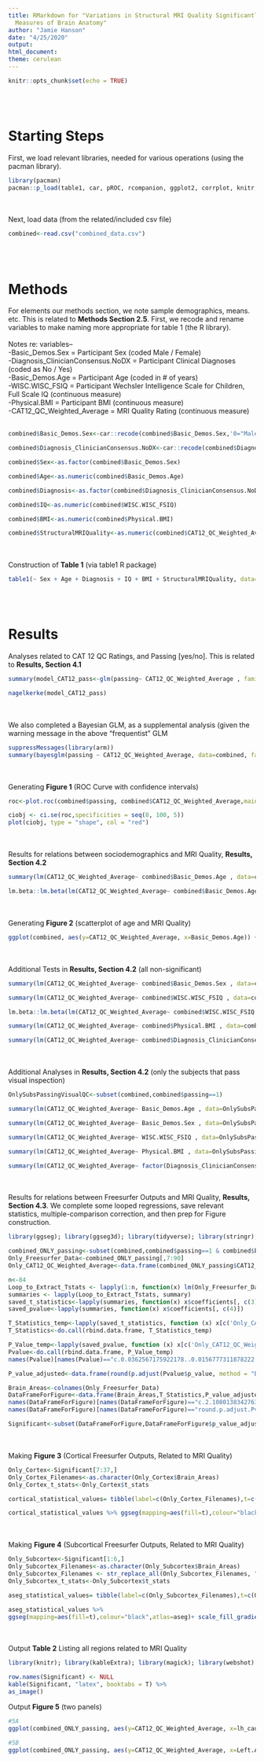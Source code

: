 ```yaml
---
title: RMarkdown for "Variations in Structural MRI Quality Significantly Impacts Commonly-Used
  Measures of Brain Anatomy"
author: "Jamie Hanson"
date: "4/25/2020"
output:
html_document:
theme: cerulean
---
```


```r

knitr::opts_chunk$set(echo = TRUE)

```

\
\

# Starting Steps \
First, we load relevant libraries, needed for various operations (using the pacman library).

```r

library(pacman)
pacman::p_load(table1, car, pROC, rcompanion, ggplot2, corrplot, knitr, kableExtra)

```

\
\
Next, load data (from the related/included csv file)

```r

combined<-read.csv("combined_data.csv")

```

\
\

# Methods \
For elements our methods section, we note sample demographics, means. etc. This is related to **Methods Section 2.5**. First, we recode and rename variables to make naming more appropriate for table 1 (the R library).\
\
Notes re: variables-- \
-Basic_Demos.Sex = Participant Sex (coded Male / Female) \
-Diagnosis_ClinicianConsensus.NoDX  = Participant Clinical Diagnoses (coded as No / Yes) \
-Basic_Demos.Age = Participant Age (coded in # of years) \
-WISC.WISC_FSIQ = Participant Wechsler Intelligence Scale for Children, Full Scale IQ  (continuous measure) \
-Physical.BMI = Participant BMI (continuous measure) \
-CAT12_QC_Weighted_Average = MRI Quality Rating (continuous measure) \
\

```r

combined$Basic_Demos.Sex<-car::recode(combined$Basic_Demos.Sex,'0="Male";1="Female"')

combined$Diagnosis_ClinicianConsensus.NoDX<-car::recode(combined$Diagnosis_ClinicianConsensus.NoDX,'1="No History";2="One or more Disorder"')

combined$Sex<-as.factor(combined$Basic_Demos.Sex)

combined$Age<-as.numeric(combined$Basic_Demos.Age)

combined$Diagnosis<-as.factor(combined$Diagnosis_ClinicianConsensus.NoDX)

combined$IQ<-as.numeric(combined$WISC.WISC_FSIQ)

combined$BMI<-as.numeric(combined$Physical.BMI)

combined$StructuralMRIQuality<-as.numeric(combined$CAT12_QC_Weighted_Average)

```

\
\
Construction of **Table 1** (via table1 R package)
```r

table1(~ Sex + Age + Diagnosis + IQ + BMI + StructuralMRIQuality, data=combined)

```

\
\

# Results \
Analyses related to CAT 12 QC Ratings, and Passing [yes/no]. This is related to **Results, Section 4.1**

```r

summary(model_CAT12_pass<-glm(passing~ CAT12_QC_Weighted_Average , family = "binomial", data=combined))

```
 
```r

nagelkerke(model_CAT12_pass)

```

\
\
We also completed a Bayesian GLM, as a supplemental analysis (given the warning message in the above "frequentist" GLM \

```r

suppressMessages(library(arm))
summary(bayesglm(passing ~ CAT12_QC_Weighted_Average, data=combined, family="binomial"))

```

\
\
Generating **Figure 1** (ROC Curve with confidence intervals)

```r

roc<-plot.roc(combined$passing, combined$CAT12_QC_Weighted_Average,main = "Confidence intervals", percent=TRUE,ci = TRUE,print.auc = TRUE, asp = NA,direction="auto")  

ciobj <- ci.se(roc,specificities = seq(0, 100, 5)) 
plot(ciobj, type = "shape", col = "red")

```

\
\
Results for relations between sociodemographics and MRI Quality, **Results, Section 4.2**

```r

summary(lm(CAT12_QC_Weighted_Average~ combined$Basic_Demos.Age , data=combined))

lm.beta::lm.beta(lm(CAT12_QC_Weighted_Average~ combined$Basic_Demos.Age , data=combined))

```

\
\
Generating **Figure 2** (scatterplot of age and MRI Quality)

```r

ggplot(combined, aes(y=CAT12_QC_Weighted_Average, x=Basic_Demos.Age)) +geom_point(shape=16, size=3,color = 'black',alpha = 0.5) + geom_smooth(method=lm, color = 'red') 

```

\
\
Additional Tests in **Results, Section 4.2** (all non-significant)

```r

summary(lm(CAT12_QC_Weighted_Average~ combined$Basic_Demos.Sex , data=combined))

summary(lm(CAT12_QC_Weighted_Average~ combined$WISC.WISC_FSIQ , data=combined))

lm.beta::lm.beta(lm(CAT12_QC_Weighted_Average~ combined$WISC.WISC_FSIQ , data=combined))

summary(lm(CAT12_QC_Weighted_Average~ combined$Physical.BMI , data=combined))

summary(lm(CAT12_QC_Weighted_Average~ combined$Diagnosis_ClinicianConsensus.NoDX , data=combined))

```

\
\
Additional Analyses in **Results, Section 4.2** (only the subjects that pass visual inspection)

```r

OnlySubsPassingVisualQC<-subset(combined,combined$passing==1)

summary(lm(CAT12_QC_Weighted_Average~ Basic_Demos.Age , data=OnlySubsPassingVisualQC))

summary(lm(CAT12_QC_Weighted_Average~ Basic_Demos.Sex , data=OnlySubsPassingVisualQC))

summary(lm(CAT12_QC_Weighted_Average~ WISC.WISC_FSIQ , data=OnlySubsPassingVisualQC))

summary(lm(CAT12_QC_Weighted_Average~ Physical.BMI , data=OnlySubsPassingVisualQC))

summary(lm(CAT12_QC_Weighted_Average~ factor(Diagnosis_ClinicianConsensus.NoDX) , data=OnlySubsPassingVisualQC))

```

\
\
Results for relations between Freesurfer Outputs and MRI Quality, **Results, Section 4.3**. We complete some looped regressions, save relevant statistics, multiple-comparison correction, and then prep for Figure construction.\

```r

library(ggseg); library(ggseg3d); library(tidyverse); library(stringr); library(ggsci)

combined_ONLY_passing<-subset(combined,combined$passing==1 & combined$brain.stem!="NA")
Only_Freesurfer_Data<-combined_ONLY_passing[,7:90]
Only_CAT12_QC_Weighted_Average<-data.frame(combined_ONLY_passing$CAT12_QC_Weighted_Average)

n<-84
Loop_to_Extract_Tstats <- lapply(1:n, function(x) lm(Only_Freesurfer_Data[,x] ~ Only_CAT12_QC_Weighted_Average[,1]))
summaries <- lapply(Loop_to_Extract_Tstats, summary)
saved_t_statistics<-lapply(summaries, function(x) x$coefficients[, c(3)])
saved_pvalue<-lapply(summaries, function(x) x$coefficients[, c(4)])

T_Statistics_temp<-lapply(saved_t_statistics, function (x) x[c('Only_CAT12_QC_Weighted_Average[, 1]')])
T_Statistics<-do.call(rbind.data.frame, T_Statistics_temp)

P_Value_temp<-lapply(saved_pvalue, function (x) x[c('Only_CAT12_QC_Weighted_Average[, 1]')])
Pvalue<-do.call(rbind.data.frame, P_Value_temp)
names(Pvalue)[names(Pvalue)=="c.0.0362567175922178..0.0156777311878222..0.104426644108848.."] <- "p_value"

P_value_adjusted<-data.frame(round(p.adjust(Pvalue$p_value, method = "BH", n = length(Pvalue$p_value)),4))

Brain_Areas<-colnames(Only_Freesurfer_Data)
DataFrameForFigure<-data.frame(Brain_Areas,T_Statistics,P_value_adjusted)
names(DataFrameForFigure)[names(DataFrameForFigure)=="c.2.10801383427631..2.4368470062469..1.63106691579897..2.31388238512456.."] <- "t_stats"
names(DataFrameForFigure)[names(DataFrameForFigure)=="round.p.adjust.Pvalue.p_value..method....BH...n...length.Pvalue.p_value...."] <- "p_value_adjusted"

Significant<-subset(DataFrameForFigure,DataFrameForFigure$p_value_adjusted<.05)

```

\
\
Making **Figure 3** (Cortical Freesurfer Outputs, Related to MRI Quality)\

```r

Only_Cortex<-Significant[7:37,]
Only_Cortex_Filenames<-as.character(Only_Cortex$Brain_Areas)
Only_Cortex_t_stats<-Only_Cortex$t_stats

cortical_statistical_values= tibble(label=c(Only_Cortex_Filenames),t=c(Only_Cortex_t_stats))

cortical_statistical_values %>% ggseg(mapping=aes(fill=t),colour="black",position = "stacked")+ scale_fill_gradientn(limits = c(-6,6),colours = c("cornflowerblue","white","red1"),na.value="grey")

```

\
\
Making **Figure 4** (Subcortical Freesurfer Outputs, Related to MRI Quality)\

```r

Only_Subcortex<-Significant[1:6,]
Only_Subcortex_Filenames<-as.character(Only_Subcortex$Brain_Areas)
Only_Subcortex_Filenames <- str_replace_all(Only_Subcortex_Filenames, "[.]", "-")
Only_Subcortex_t_stats<-Only_Subcortex$t_stats

aseg_statistical_values= tibble(label=c(Only_Subcortex_Filenames),t=c(Only_Subcortex_t_stats))

aseg_statistical_values %>% 
ggseg(mapping=aes(fill=t),colour="black",atlas=aseg)+ scale_fill_gradientn(limits = c(-4,4),colours = c("cornflowerblue","white","red1"),na.value="grey")

```

\
\
Output **Table 2** Listing all regions related to MRI Quality \

```r

library(knitr); library(kableExtra); library(magick); library(webshot)

row.names(Significant) <- NULL
kable(Significant, "latex", booktabs = T) %>%
as_image()

```

Output **Figure 5** (two panels) \

```r

#5A
ggplot(combined_ONLY_passing, aes(y=CAT12_QC_Weighted_Average, x=lh_caudalmiddlefrontal)) +geom_point(shape=16, size=3,color = 'black',alpha = 0.5) + geom_smooth(method=lm, color = 'red') 

#5B
ggplot(combined_ONLY_passing, aes(y=CAT12_QC_Weighted_Average, x=Left.Amygdala)) +geom_point(shape=16, size=3,color = 'black',alpha = 0.5) + geom_smooth(method=lm, color = 'red') 

```


\
\